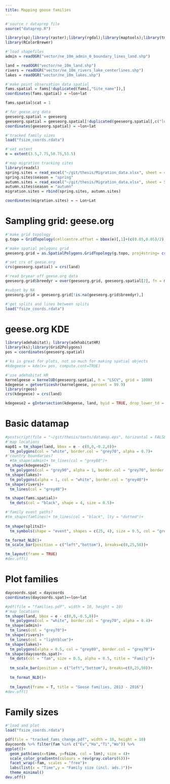 ```yaml
---
title: Mapping goose families
---
```


```r
#'source r dataprep file
source("dataprep.R")
```

```r
library(sp);library(raster);library(rgdal);library(maptools);library(tmap)
library(RColorBrewer)
```

```r
#'load shapefiles
admin = readOGR("vector/ne_10m_admin_0_boundary_lines_land.shp")

land = readOGR("vector/ne_10m_land.shp")
rivers = readOGR("vector/ne_10m_rivers_lake_centerlines.shp")
lakes = readOGR("vector/ne_10m_lakes.shp")

#'make point observation data spatial
fams.spatial = fams[!duplicated(fams[,"Site_name"]),]
coordinates(fams.spatial) = ~lon+lat

fams.spatial$cat = 1

#'for geese.org data
geeseorg.spatial = geeseorg
geeseorg.spatial = geeseorg.spatial[!duplicated(geeseorg.spatial[,c("lon","lat")]),]
coordinates(geeseorg.spatial) = ~lon+lat

#'tracked family sizes
load("fsize_coords.rdata")

#'set extent
e = extent(3.5,7.75,50.75,53.5)
```


```r
#'map migration tracking sites
library(readxl)
spring.sites = read_excel("~/git/thesis/Migration_data.xlsx", sheet = 4)
spring.sites$season = "spring"
autumn.sites = read_excel("~/git/thesis/Migration_data.xlsx", sheet = 5)
autumn.sites$season = "autumn"
migration.sites = rbind(spring.sites, autumn.sites)

coordinates(migration.sites) = ~ Lon+Lat
```

# Sampling grid: geese.org

```r
#'make grid topology
g.topo = GridTopology(cellcentre.offset = bbox(e)[,1]+(c(0.05,0.05)/2), cellsize = c(0.05,0.05), cells.dim = ceiling(diff(t(bbox(e)))/c(0.05,0.05)))

#'make spatial polygons grid
geeseorg.grid = as.SpatialPolygons.GridTopology(g.topo, proj4string= crs(admin))

#'set crs of geese.org
crs(geeseorg.spatial) = crs(land)

#'read bryear off geese.org data
geeseorg.grid$breedyr = over(geeseorg.grid, geeseorg.spatial[2], fn = max)

#subset by NA
geeseorg.grid = geeseorg.grid[!is.na(geeseorg.grid$breedyr),]
```

```r
#'get splits and lines between splits
load("fsize_coords.rdata")
```

# geese.org KDE

```r
library(adehabitat); library(adehabitatHR)
library(ks);library(Grid2Polygons)
pos = coordinates(geeseorg.spatial)

#'ks is great for plots, not so much for making spatial objects
#kdegeese = kde(x= pos, compute.cont=TRUE)

#'use adehabitat HR
kernelgeese = kernelUD(geeseorg.spatial, h = "LSCV", grid = 1000)
kdegeese = getverticeshr(kernelgeese, percent = 99.9)
library(rgeos)
crs(kdegeese) = crs(land)

kdegeese2 = gIntersection(kdegeese, land, byid = TRUE, drop_lower_td = TRUE)
```


# Basic datamap

```r
#postscript(file = "~/git/thesis/texts/datamap.eps", horizontal = FALSE, onefile = FALSE)
#'map locations
map01 = tm_shape(land, bbox = e - c(0,0,-0.2,0))+
  tm_polygons(col = "white", border.col = "grey70", alpha = 0.7)+
#'country boundaries?
  #tm_shape(admin)+ tm_lines(col = "grey80")+
tm_shape(kdegeese2)+
  tm_polygons(col = "grey90", alpha = 1, border.col = "grey70", border.alpha = 1)+
tm_shape(lakes)+
  tm_polygons(alpha = 1, col = "white", border.col = "grey40")+
tm_shape(rivers)+
  tm_lines(col = "grey40")+

tm_shape(fams.spatial)+
  tm_dots(col = "black", shape = 4, size = 0.5)+

#'family event paths?
#tm_shape(famlines)+ tm_lines(col = "black", lty = "dotted")+
  
tm_shape(splits2)+
  tm_symbols(shape = "event", shapes = c(25, 4), size = 0.5, col = "grey50", showNA = F, shapeNA = NA, border.col = "grey20", legend.shape.show = F)+

tm_format_NLD()+
tm_scale_bar(position = c("left","bottom"), breaks=c(0,25,50))+

tm_layout(frame = TRUE)
#dev.off()
```

# Plot families

```r
daycoords.spat = daycoords
coordinates(daycoords.spat)=~lon+lat
```

```r
#pdf(file = "families.pdf", width = 10, height = 10)
#'map locations
tm_shape(land, bbox = e - c(0,0,-0.5,0))+
  tm_polygons(col = "white", border.col = "grey70", alpha = 0.4)+
tm_shape(admin)+
  tm_lines(col = "grey70")+
tm_shape(rivers)+
  tm_lines(col = "lightblue")+
tm_shape(lakes)+
  tm_polygons(alpha = 0.5, col = "grey80", border.col = "grey70")+
tm_shape(daycoords.spat)+
  tm_dots(col = "fam", size = 0.5, alpha = 0.5, title = "Family")+
  
  tm_scale_bar(position = c("left","bottom"), breaks=c(0,25,50))+
  
  tm_format_NLD()+
  
  tm_layout(frame = T, title = "Goose families, 2013 - 2016")
#dev.off()
```

# Family sizes

```r
#'load and plot
load("fsize_coords.rdata")

pdf(file = "tracked_fams_change.pdf", width = 10, height = 10)
daycoords %>% filter(fam %in% c("Ev","Ha","Ti","Wo")) %>%
ggplot()+
  geom_path(aes(x=time, y=fsize, col = lon), size = 4)+
  scale_color_gradientn(colours = rev(gray.colors(6)))+
  facet_wrap(~fam, scales = "free")+
  labs(list(x = "Time",y = "Family size (incl. ads.)"))+
  theme_minimal()
dev.off()
```

